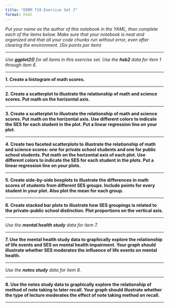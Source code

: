 ---
title: "EDRM 718 Exercise Set J"
format: html
---

*Put your name as the author of this notebook in the YAML, then complete each of the items below. Make sure that your notebook is neat and organized and that all your code chunks run without error, even after clearing the environment. (Six points per item)*

***

*Use **ggplot2()** for all items in this exercise set. Use the **hsb2** data for item 1 through item 6.*

***

**1. Create a histogram of math scores.**

***

**2. Create a scatterplot to illustrate the relationship of math and science scores. Put math on the horizontal axis.**

***

**3. Create a scatterplot to illustrate the relationship of math and science scores. Put math on the horizontal axis. Use different colors to indicate the SES for each student in the plot. Put a linear regression line on your plot.**

***

**4. Create two faceted scatterplots to illustrate the relationship of math and science scores: one for private school students and one for public school students. Put math on the horizontal axis of each plot. Use different colors to indicate the SES for each student in the plots. Put a linear regression line on your plots.**

***

**5. Create side-by-side boxplots to illustrate the differences in math scores of students from different SES groups. Include points for every student in your plot. Also plot the mean for each group.**

***

**6. Create stacked bar plots to illustrate how SES groupings is related to the private-public school distinction. Plot proportions on the vertical axis.**

***

*Use the **mental health study** data for item 7.*

***

**7. Use the mental health study data to graphically explore the relationship of life events and SES on mental health impairment. Your graph should illustrate whether SES moderates the influence of life events on mental health.**

***

*Use the **notes study** data for item 8.*

***

**8. Use the notes study data to graphically explore the relationship of method of note taking to later recall. Your graph should illustrate whether the type of lecture moderates the effect of note taking method on recall.**

***
